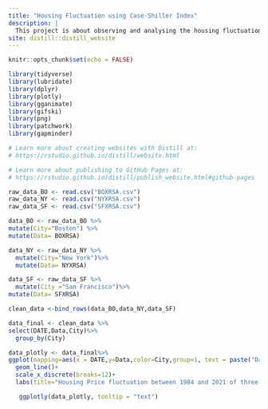 ```yaml
---
title: "Housing Fluctuation using Case-Shiller Index"
description: |
  This project is about observing and analysing the housing fluctuation of an single familly house from 1987 to Janurary 2021 of three cities: Boston, New York City and Sanfrancisco. 
site: distill::distill_website
---
```


```r
knitr::opts_chunk$set(echo = FALSE)

library(tidyverse)
library(lubridate)
library(dplyr)
library(plotly)
library(gganimate)
library(gifski)
library(png)
library(patchwork)
library(gapminder)

# Learn more about creating websites with Distill at:
# https://rstudio.github.io/distill/website.html

# Learn more about publishing to GitHub Pages at:
# https://rstudio.github.io/distill/publish_website.html#github-pages
```

```r
raw_data_BO <- read.csv("BOXRSA.csv")
raw_data_NY <- read.csv("NYXRSA.csv")
raw_data_SF <- read.csv("SFXRSA.csv")

data_BO <- raw_data_BO %>%
mutate(City="Boston") %>%
mutate(Data= BOXRSA)

data_NY <- raw_data_NY %>%
  mutate(City="New York")%>%
  mutate(Data= NYXRSA)

data_SF <- raw_data_SF %>%
  mutate(City ="San Francisco")%>%
mutate(Data= SFXRSA)

clean_data <-bind_rows(data_BO,data_NY,data_SF)
```

```r
data_final <- clean_data %>%
select(DATE,Data,City)%>%
  group_by(City) 
```

```r
data_plotly <- data_final%>%
ggplot(mapping=aes(x = DATE,y=Data,color=City,group=1, text = paste("Date:",DATE, "\n")))+
  geom_line()+
  scale_x_discrete(breaks=12)+
  labs(title="Housing Price fluctuation between 1984 and 2021 of three Cities", subtitle = "San Francisco endured the greatest decline in year 2008",x="Time (1987-2021)",y="Case-Shiller index")

   ggplotly(data_plotly, tooltip = "text")
```

